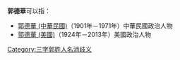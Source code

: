 '''郭德華'''可以指：
* [[郭德華_(中華民國)|郭德華 (中華民國)]]（1901年－1971年）中華民國政治人物
* [[郭德華_(美國)|郭德華 (美國)]]（1924年－2013年）美國政治人物

{{disambig}}
[[Category:三字郭姓人名消歧义|Category:三字郭姓人名消歧义]]